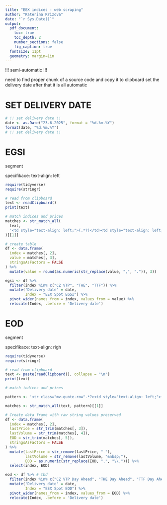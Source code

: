 ```yaml
---
title: "EEX indices - web scraping"
author: "Katerina Krizova"
date: "`r Sys.Date()`"
output:
  pdf_document:
    toc: true
    toc_depth: 2
    number_sections: false
    fig_caption: true
  fontsize: 11pt
  geometry: margin=1in
---
```


!!! semi-automatic !!!

need to find proper chunk of a source code and copy it to clipboard
set the delivery date
after that it is all automatic

# SET DELIVERY DATE

```r
# !! set delivery date !!
date <- as.Date("23.6.2025", format = "%d.%m.%Y")
format(date, "%d.%m.%Y")
# !! set delivery date !!
```

# EGSI

segment <tbody>
specifikace: text-align: left

```r
require(tidyverse)
require(stringr)

# read from clipboard
text <- readClipboard()
print(text)

# match indices and prices
matches <- str_match_all(
  text,
  '<td style="text-align: left;">(.*?)</td><td style="text-align: left;">(\\d{1,3}(?:,\\d{3})*)</td>' # jiny index se lisi v text-align: right !!!
)[[1]]

# create table
df <- data.frame(
  index = matches[, 2],
  value = matches[, 3],
  stringsAsFactors = FALSE
) %>% 
  mutate(value = round(as.numeric(str_replace(value, ",", ".")), 3))

egsi <- df %>% 
  filter(index %in% c("CZ VTP", "THE", "TTF")) %>% 
  mutate('Delivery date' = date,
         Index = "EEX Spot EGSI") %>% 
  pivot_wider(names_from = index, values_from = value) %>% 
  relocate(Index, .before = 'Delivery date')
```

# EOD

segment <tbody>
specifikace: text-align: righ

```r
require(tidyverse)
require(stringr)

# read from clipboard
text <- paste(readClipboard(), collapse = "\n")
print(text)

# match indices and prices

pattern <- '<tr class="mv-quote-row".*?><td style="text-align: left;">(.*?)</td><td style="text-align: right;">(.*?)</td><td style="text-align: right;">(.*?)</td><td style="text-align: right;">(.*?)</td>'

matches <- str_match_all(text, pattern)[[1]]

# Create data frame with raw string values preserved
df <- data.frame(
  index = matches[, 2],
  lastPrice = str_trim(matches[, 3]),
  lastVolume = str_trim(matches[, 4]),
  EOD = str_trim(matches[, 5]),
  stringsAsFactors = FALSE
) %>% 
  mutate(lastPrice = str_remove(lastPrice, "-"), 
         lastVolume = str_remove(lastVolume, "&nbsp;"),
         EOD = as.numeric(str_replace(EOD, ",", "\\."))) %>% 
  select(index, EOD)

eod <- df %>% # tbd
  filter(index %in% c("CZ VTP Day Ahead", "THE Day Ahead", "TTF Day Ahead")) %>% 
  mutate('Delivery date' = date,
         Index = "EEX Spot EOD") %>% 
  pivot_wider(names_from = index, values_from = EOD) %>% 
  relocate(Index, .before = 'Delivery date')
```


